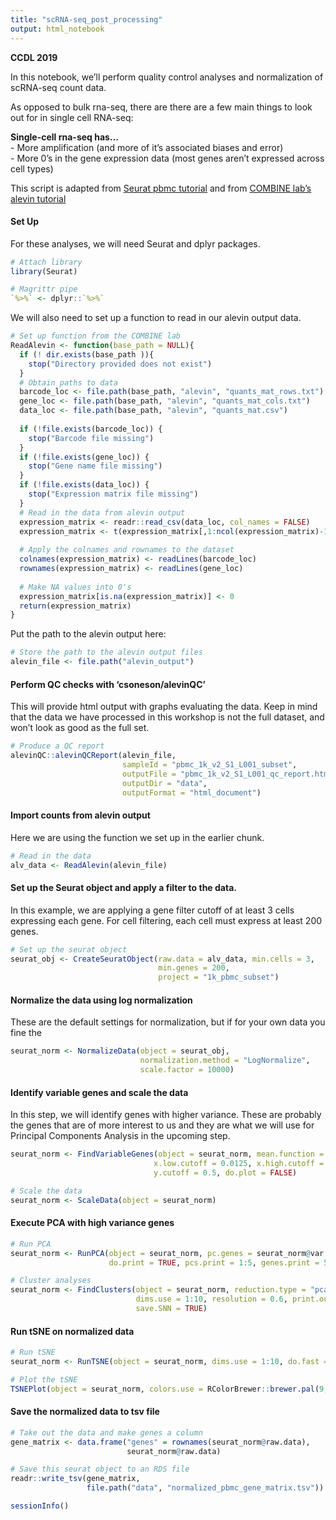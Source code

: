 ```yaml
---
title: "scRNA-seq_post_processing"
output: html_notebook
---
```


**CCDL 2019**

In this notebook, we'll perform quality control analyses and normalization of 
scRNA-seq count data. 

As opposed to bulk rna-seq, there are there are a few main things to look out for
in single cell RNA-seq:

**Single-cell rna-seq has...**  
- More amplification (and more of it's associated biases and error)  
- More 0's in the gene expression data (most genes aren't expressed across cell types)  

This script is adapted from [Seurat pbmc tutorial](https://satijalab.org/seurat/pbmc3k_tutorial.html) 
and from [COMBINE lab's alevin tutorial](https://combine-lab.github.io/alevin-tutorial/2018/alevin-seurat/)

#### Set Up 
For these analyses, we will need Seurat and dplyr packages. 
```r
# Attach library
library(Seurat)

# Magrittr pipe
`%>%` <- dplyr::`%>%`
```

We will also need to set up a function to read in our alevin output data.
```r
# Set up function from the COMBINE lab
ReadAlevin <- function(base_path = NULL){
  if (! dir.exists(base_path )){
    stop("Directory provided does not exist")
  }
  # Obtain paths to data
  barcode_loc <- file.path(base_path, "alevin", "quants_mat_rows.txt")
  gene_loc <- file.path(base_path, "alevin", "quants_mat_cols.txt")
  data_loc <- file.path(base_path, "alevin", "quants_mat.csv")
    
  if (!file.exists(barcode_loc)) {
    stop("Barcode file missing")
  }
  if (!file.exists(gene_loc)) {
    stop("Gene name file missing")
  }
  if (!file.exists(data_loc)) {
    stop("Expression matrix file missing")
  }
  # Read in the data from alevin output
  expression_matrix <- readr::read_csv(data_loc, col_names = FALSE)
  expression_matrix <- t(expression_matrix[,1:ncol(expression_matrix)-1])
    
  # Apply the colnames and rownames to the dataset
  colnames(expression_matrix) <- readLines(barcode_loc)
  rownames(expression_matrix) <- readLines(gene_loc)
    
  # Make NA values into 0's
  expression_matrix[is.na(expression_matrix)] <- 0
  return(expression_matrix)
}
```

Put the path to the alevin output here:
```r
# Store the path to the alevin output files
alevin_file <- file.path("alevin_output")
```

#### Perform QC checks with 'csoneson/alevinQC'
This will provide html output with graphs evaluating the data. Keep in mind that 
the data we have processed in this workshop is not the full dataset, and won't 
look as good as the full set.
```r
# Produce a QC report
alevinQC::alevinQCReport(alevin_file,
                         sampleId = "pbmc_1k_v2_S1_L001_subset", 
                         outputFile = "pbmc_1k_v2_S1_L001_qc_report.html", 
                         outputDir = "data",
                         outputFormat = "html_document")
```

#### Import counts from alevin output
Here we are using the function we set up in the earlier chunk. 
```r
# Read in the data
alv_data <- ReadAlevin(alevin_file)
```

#### Set up the Seurat object and apply a filter to the data. 
In this example, we are applying a gene filter cutoff of at least 3 cells 
expressing each gene. 
For cell filtering, each cell must express at least 200 genes.
```r
# Set up the seurat object 
seurat_obj <- CreateSeuratObject(raw.data = alv_data, min.cells = 3,
                                 min.genes = 200, 
                                 project = "1k_pbmc_subset")
```

#### Normalize the data using log normalization
These are the default settings for normalization, but if for your own data you 
fine the 
```r
seurat_norm <- NormalizeData(object = seurat_obj, 
                             normalization.method = "LogNormalize",
                             scale.factor = 10000)
```

#### Identify variable genes and scale the data
In this step, we will identify genes with higher variance. 
These are probably the genes that are of more interest to us and they are what 
we will use for Principal Components Analysis in the upcoming step.
```r
seurat_norm <- FindVariableGenes(object = seurat_norm, mean.function = ExpMean,
                                x.low.cutoff = 0.0125, x.high.cutoff = 3,
                                y.cutoff = 0.5, do.plot = FALSE)

# Scale the data
seurat_norm <- ScaleData(object = seurat_norm)
```

#### Execute PCA with high variance genes
```r
# Run PCA
seurat_norm <- RunPCA(object = seurat_norm, pc.genes = seurat_norm@var.genes,
                      do.print = TRUE, pcs.print = 1:5, genes.print = 5)

# Cluster analyses
seurat_norm <- FindClusters(object = seurat_norm, reduction.type = "pca", 
                            dims.use = 1:10, resolution = 0.6, print.output = 0, 
                            save.SNN = TRUE)
```

#### Run tSNE on normalized data
```r
# Run tSNE 
seurat_norm <- RunTSNE(object = seurat_norm, dims.use = 1:10, do.fast = TRUE)

# Plot the tSNE
TSNEPlot(object = seurat_norm, colors.use = RColorBrewer::brewer.pal(9, "Greys"))
```

#### Save the normalized data to tsv file
```r
# Take out the data and make genes a column
gene_matrix <- data.frame("genes" = rownames(seurat_norm@raw.data),
                          seurat_norm@raw.data)

# Save this seurat object to an RDS file
readr::write_tsv(gene_matrix, 
                 file.path("data", "normalized_pbmc_gene_matrix.tsv"))
```

```r
sessionInfo()
```
